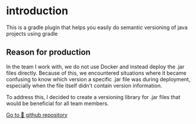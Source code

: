 # introduction

This is a gradle plugin that helps you easily do semantic versioning of java projects using gradle

## Reason for production

In the team I work with, we do not use Docker and instead deploy the .jar files directly. Because of this, we encountered situations where it became confusing to know which version a specific .jar file was during deployment, especially when the file itself didn't contain version information.

To address this, I decided to create a versioning library for .jar files that would be beneficial for all team members.

[Go to 🚀 github repository](https://github.com/mainmethod0126/simple-semantic-version)